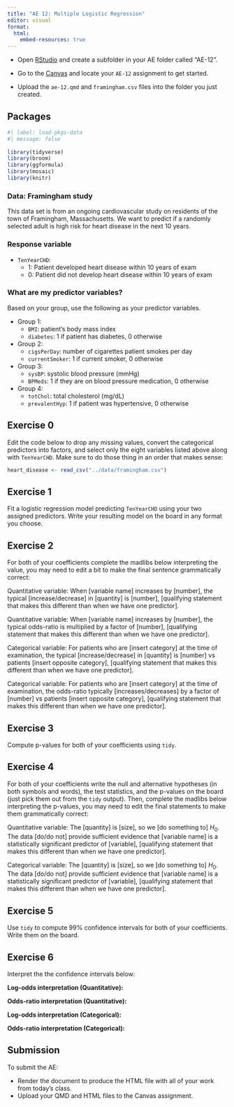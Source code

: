 ```yaml
---
title: "AE 12: Multiple Logistic Regression"
editor: visual
format:
  html:
    embed-resources: true
---
```


::: callout-important
-   Open [RStudio](https://rstudio.collegeofidaho.edu/) and create a subfolder in your AE folder called "AE-12".

-   Go to the [Canvas](https://cofi.instructure.com/courses/17093/assignments/202842) and locate your `AE-12` assignment to get started.

-   Upload the `ae-12.qmd` and `framingham.csv` files into the folder you just created.
:::

## Packages

```r
#| label: load-pkgs-data
#| message: false
 
library(tidyverse)
library(broom)
library(ggformula)
library(mosaic)
library(knitr)
```

### Data: Framingham study

This data set is from an ongoing cardiovascular study on residents of the town of Framingham, Massachusetts. We want to predict if a randomly selected adult is high risk for heart disease in the next 10 years.

### Response variable

-   `TenYearCHD`:
    -   1: Patient developed heart disease within 10 years of exam
    -   0: Patient did not develop heart disease within 10 years of exam

### What are my predictor variables?

Based on your group, use the following as your predictor variables.

-   Group 1:
    -   `BMI`: patient's body mass index
    -   `diabetes`: 1 if patient has diabetes, 0 otherwise
-   Group 2:
    -   `cigsPerDay`: number of cigarettes patient smokes per day
    -   `currentSmoker`: 1 if current smoker, 0 otherwise
-   Group 3:
    -   `sysBP`: systolic blood pressure (mmHg)
    -   `BPMeds`: 1 if they are on blood pressure medication, 0 otherwise
-   Group 4:
    -   `totChol`: total cholesterol (mg/dL)
    -   `prevalentHyp`: 1 if patient was hypertensive, 0 otherwise

## Exercise 0

Edit the code below to drop any missing values, convert the categorical predictors into factors, and select only the eight variables listed above along with `TenYearCHD`. Make sure to do those thing in an order that makes sense:

```r
heart_disease <- read_csv("../data/framingham.csv")
```

## Exercise 1

Fit a logistic regression model predicting `TenYearCHD` using your two assigned predictors. Write your resulting model on the board in any format you choose.

## Exercise 2

For both of your coefficients complete the madlibs below interpreting the value, you may need to edit a bit to make the final sentence grammatically correct:

Quantitative variable: When \[variable name\] increases by \[number\], the typical \[increase/decrease\] in \[quantity\] is \[number\], \[qualifying statement that makes this different than when we have one predictor\].

Quantitative variable: When \[variable name\] increases by \[number\], the typical odds-ratio is multiplied by a factor of \[number\], \[qualifying statement that makes this different than when we have one predictor\].

Categorical variable: For patients who are \[insert category\] at the time of examination, the typical \[increase/decrease\] in \[quantity\] is \[number\] vs patients \[insert opposite category\], \[qualifying statement that makes this different than when we have one predictor\].

Categorical variable: For patients who are \[insert category\] at the time of examination, the odds-ratio typically \[increases/decreases\] by a factor of \[number\] vs patients \[insert opposite category\], \[qualifying statement that makes this different than when we have one predictor\].

## Exercise 3

Compute p-values for both of your coefficients using `tidy`.

## Exercise 4

For both of your coefficients write the null and alternative hypotheses (in both symbols and words), the test statistics, and the p-values on the board (just pick them out from the `tidy` output). Then, complete the madlibs below interpreting the p-values, you may need to edit the final statements to make them grammatically correct:

Quantitative variable: The \[quantity\] is \[size\], so we \[do something to\] $H_0$. The data \[do/do not\] provide sufficient evidence that \[variable name\] is a statistically significant predictor of \[variable\], \[qualifying statement that makes this different than when we have one predictor\].

Categorical variable: The \[quantity\] is \[size\], so we \[do something to\] $H_0$. The data \[do/do not\] provide sufficient evidence that \[variable name\] is a statistically significant predictor of \[variable\], \[qualifying statement that makes this different than when we have one predictor\].

## Exercise 5

Use `tidy` to compute 99% confidence intervals for both of your coefficients. Write them on the board.

## Exercise 6

Interpret the the confidence intervals below:

**Log-odds interpretation (Quantitative):**

**Odds-ratio interpretation (Quantitative):**

**Log-odds interpretation (Categorical):**

**Odds-ratio interpretation (Categorical):**

## Submission

::: callout-important
To submit the AE:

-   Render the document to produce the HTML file with all of your work from today's class.
-   Upload your QMD and HTML files to the Canvas assignment.
:::
